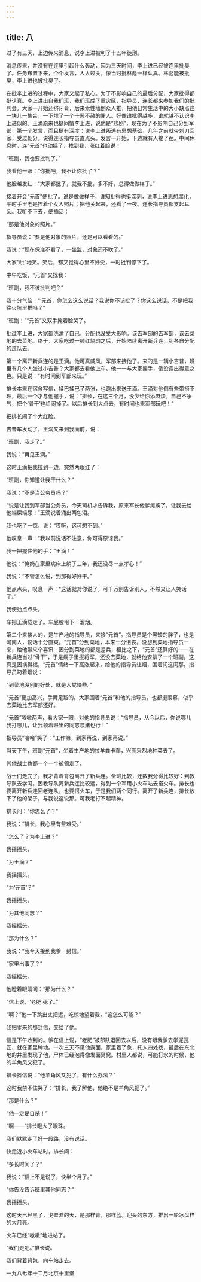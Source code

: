```yaml
---
---
---
```

title: 八
---




过了有三天，上边传来消息，说李上进被判了十五年徒刑。

消息传来，并没有在连里引起什么轰动，因为三天时间，李上进已经被连里批臭了。任务布置下来，个个发言，人人过关，像当时批林彪一样认真。林彪能被批臭，李上进也被批臭了。

在批李上进的过程中，大家又起了私心。为了不影响自己的最后分配，大家批得都挺认真。李上进出自我们班，我们班成了重灾区，指导员、连长都来参加我们的批判会。大家一开始还挤牙膏，后来索性墙倒众人推，把他日常生活中的大小缺点往一块儿一集合，一下堆了一个十恶不赦的罪人。好像谁批得越多，谁就越不认识李上进似的。王滴原来也挺同情李上进，说他是“悲剧”，现在为了不影响自己分到军部，第一个发言，而且挺有深度：说李上进叛逃有思想基础，几年之前就带刺刀回家，受过处分。说得连长指导员直点头。发言一开始，下边就有人接了茬。中间休息时，连“元首”也动摇了，找到我，涨红着脸说：

“班副，我也要批判了。”

我看他一眼：“你批吧，我不让你批了？”

他脸越发红：“大家都批了，就我不批，多不好，总得做做样子。”

接着开会“元首”便批了。说是做做样子，谁知批得也挺深刻，说李上进思想腐化，平时手里老是捏着个女人照片；把他关起来，还看了一夜。连长指导员都支起耳朵。我听不下去，便插话：

“那是他对象的照片。”

指导员说：“要是他对象的照片，还是可以看看的。”

我说：“现在保准不看了，一坐监，对象还不吹了。”

大家“哄”地笑。笑后，都又觉得心里不好受，一时批判停下了。

中午吃饭，“元首”又找我：

“班副，我不该批判吧？”

我十分气恼：“‘元首，你怎么这么说话？我说你不该批了？你这么说话，不是把我往火坑里推吗？”

“班副！”“元首”又双手掩着脸哭了。

批过李上进，大家都洗清了自己，分配也没受大影响。该去军部的去军部，该去菜地的去菜地。终于，大家吃过一顿红烧肉之后，开始陆续离开新兵连，到各自分配的连队去。

第一个离开新兵连的是王滴。他可真威风，军部来接他了。来的是一辆小吉普，班里有几个人坐过小吉普？大家都去看他上车。他一一与大家握手，倒没露出得意之色。只是说：“有时间到军部来玩。”

排长本来在宿舍写信，揉巴揉巴了两张，也跑出来送王滴。王滴对他倒有些带搭不理，最后一个才与他握手，说：“排长，在这三个月，没少给你添麻烦。自己不争气，把个‘骨干’也给闹掉了。以后排长到大点去，有时间也来军部玩吧！”

把排长闹了个大红脸。

吉普车发动了，王滴又来到我面前，说：

“班副，我走了。”

我说：“再见王滴。”

这时王滴把我拉到一边，突然两眼红了：

“班副，你知道让我干什么？”

我说：“不是当公务员吗？”

“说是让我到军部当公务员，今天司机才告诉我，原来军长他爹瘫痪了，让我去给他端屎端尿！”王滴说着涌出两包泪。

我也吃了一惊，说：“哎呀，这可想不到。”

他叹息一声：“我以前说话不注意，你可得原谅我。”

我一把握住他的手：“王滴！”

他说：“俺奶在家里病床上躺了三年，我还没尽一点孝心！”

我说：“不管怎么说，到那得好好干。”

他点点头，叹息一声：“这话就对你说了，可千万别告诉别人，不然又让人笑话了。”

我使劲点点头。

车把王滴载走了。车屁股甩下一溜烟。

第二个来接人的，是生产地的指导员，来接“元首”。指导员是个黑矮的胖子，也是河南人，说话十分直爽。“元首”分到菜地，本来十分沮丧。没想到菜地指导员一来，给他带来个喜讯：因分到菜地的都是差兵，相比之下，“元首”还算好的——在新兵连当过“骨干”，于是瘸子里拔将军，还没去菜地，就给他安排了一个班副。这真是因祸得福，“元首”情绪一下高涨起来，给他的指导员让烟，围着问这问那。指导员叼着烟说：

“到菜地没别的好处，就是入党快些。”

“元首”更加高兴，手舞足蹈的。大家围着“元首”和他的指导员，也都挺羡慕，似乎去菜地比去军部还好。

“元首”咳嗽两声，看大家一眼，对他的指导员说：“指导员，从今以后，你说哪儿我打哪儿，让我领着班里的同志喂猪也行！”

指导员“哈哈”笑了：“工作嘛，到家再说，到家再说。”

当天下午，班副“元首”，坐着生产地的拉羊粪卡车，兴高采烈地种菜去了。

其他战士也都一个一个被领走了。

战士们走完了，我才背着背包离开了新兵连。全班比较，还数我分得比较好：到教导队去学习。因教导队离新兵连比较远，得到一个军用小火车站去搭火车。排长也要离开新兵连回老连队，也要搭火车，于是我们两个同行。离开了新兵连，排长放下了他的架子，与我说这说那。可我老打不起精神。

排长问：“你怎么了？”

我说：“排长，我心里有些难受。”

“怎么了？为李上进？”

我摇摇头。

“为王滴？”

我摇摇头。

“为‘元首’？”

我摇摇头。

“为其他同志？”

我摇摇头。

“那为什么？”

我说：“我今天接到我爹一封信。”

“家里出事了？”

我摇摇头。

他瞪着眼睛问：“那为什么？”

“信上说，‘老肥’死了。”

“啊？”他一下跳出丈把远，吃惊地望着我，“这怎么可能？”

我把爹来的那封信，交给了他。

信是下午收到的。爹在信上说，“老肥”被部队退回去以后，没有跟我爹去学泥瓦匠，就在家里种地。一次三天不见他露面，家里着了急，托人四处找，最后在东北地的井里发现了他，尸体已经泡得像发面窝窝。村里人都说，可能打水的时候，他的羊角风又犯了。

排长抖信说：“他羊角风又犯了，有什么办法？”

这时我禁不住哭了：“排长，我了解他，他绝不是羊角风犯了。”

“那是什么？”

“他一定是自杀！”

“啊——”排长瞪大了眼珠。

我们默默走了好一段路，没有说话。

快走近小火车站时，排长问：

“多长时间了？”

我说：“信上不是说了，快半个月了。”

“你告没告诉班里其他同志？”

我摇摇头。

这时天已经黑了，戈壁滩的天，是那样青，那样蓝。迎头的东方，推出一轮冰盘样的大月亮。

火车已经“嗷嗷”地进站了。

“我们走吧。”排长说。

我们背着背包，向车站走去。

一九八七年十二月北京十里堡